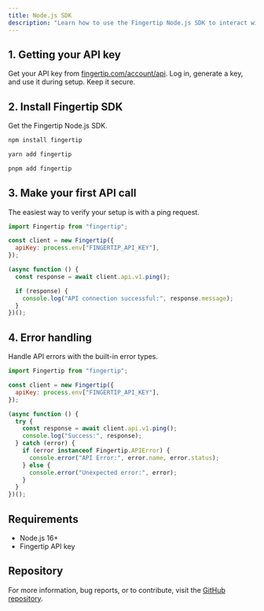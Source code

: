 ```yaml
---
title: Node.js SDK
description: "Learn how to use the Fingertip Node.js SDK to interact with our API."
---
```


## 1. Getting your API key

Get your API key from [fingertip.com/account/api](https://fingertip.com/account/api). Log in, generate a key, and use it during setup. Keep it secure.

## 2. Install Fingertip SDK

Get the Fingertip Node.js SDK.

<CodeGroup>

```sh npm
npm install fingertip
```

```sh yarn
yarn add fingertip
```

```sh pnpm
pnpm add fingertip
```

</CodeGroup>

## 3. Make your first API call

The easiest way to verify your setup is with a ping request.

```js
import Fingertip from "fingertip";

const client = new Fingertip({
  apiKey: process.env["FINGERTIP_API_KEY"],
});

(async function () {
  const response = await client.api.v1.ping();

  if (response) {
    console.log("API connection successful:", response.message);
  }
})();
```

## 4. Error handling

Handle API errors with the built-in error types.

```js
import Fingertip from "fingertip";

const client = new Fingertip({
  apiKey: process.env["FINGERTIP_API_KEY"],
});

(async function () {
  try {
    const response = await client.api.v1.ping();
    console.log("Success:", response);
  } catch (error) {
    if (error instanceof Fingertip.APIError) {
      console.error("API Error:", error.name, error.status);
    } else {
      console.error("Unexpected error:", error);
    }
  }
})();
```

## Requirements

- Node.js 16+
- Fingertip API key

## Repository

For more information, bug reports, or to contribute, visit the [GitHub repository](https://github.com/fingertip-com/fingertip-typescript).
